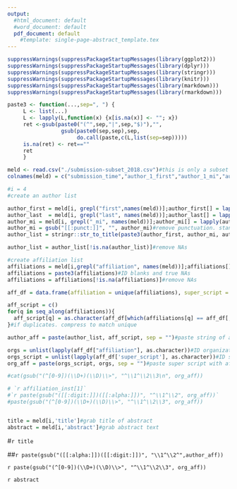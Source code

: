 ```yaml
---
output:
  #html_document: default
  #word_document: default
  pdf_document: default
    #template: single-page-abstract_template.tex
---
```


```r
suppressWarnings(suppressPackageStartupMessages(library(ggplot2)))
suppressWarnings(suppressPackageStartupMessages(library(dplyr)))
suppressWarnings(suppressPackageStartupMessages(library(stringr)))
suppressWarnings(suppressPackageStartupMessages(library(knitr)))
suppressWarnings(suppressPackageStartupMessages(library(markdown)))
suppressWarnings(suppressPackageStartupMessages(library(rmarkdown)))

paste3 <- function(...,sep=", ") {
     L <- list(...)
     L <- lapply(L,function(x) {x[is.na(x)] <- ""; x})
     ret <-gsub(paste0("(^",sep,"|",sep,"$)"),"",
                 gsub(paste0(sep,sep),sep,
                      do.call(paste,c(L,list(sep=sep)))))
     is.na(ret) <- ret==""
     ret
     }
```
```r
meld <- read.csv("./submission-subset_2018.csv")#this is only a subset of the data. Need to fix special characters in full prior
colnames(meld) = c("submission_time","author_1_first","author_1_mi","author_1_last","email","author_1_affiliation","phone","fax","address","status","moderator","judge","presentation_type","additional_authors","author_2_first","author_2_mi", "author_2_last", "author_2_affiliation","author_3_first", "author_3_mi", "author_3_last", "author_3_affiliation","author_4_first", "author_4_mi", "author_4_last", "author_4_affiliation","author_5_first", "author_5_mi", "author_5_last", "author_5_affiliation","author_6_first", "author_6_mi", "author_6_last", "author_6_affiliation","author_7_first", "author_7_mi", "author_7_last", "author_7_affiliation","author_8_first", "author_8_mi", "author_8_last", "author_8_affiliation","author_9_first", "author_9_mi", "author_9_last", "author_9_affiliation","author_10_first", "author_10_mi", "author_10_last", "author_10_affiliation","title","abstract")

#i = 4
#create an author list

author_first = meld[i, grepl("first",names(meld))];author_first[] = lapply(author_first, as.character)#grab all 1st names
author_last  = meld[i, grepl("last", names(meld))];author_last[] = lapply(author_last, as.character)#grab all last names
author_mi = meld[i, grepl("_mi", names(meld))];author_mi[] = lapply(author_mi, as.character)#grab some middle names
author_mi = gsub("[[:punct:]]", "", author_mi)#remove punctuation. standardize middle initial
author_list = stringr::str_to_title(paste3(author_first, author_mi, author_last, sep=" "))#paste and standardize capitalization. discard '' and ID true NAs

author_list = author_list[!is.na(author_list)]#remove NAs

#create affiliation list
affiliations = meld[i,grepl("affiliation", names(meld))];affiliations[]= lapply(affiliations, as.character)#grab affiliations
affiliations = paste3(affiliations)#ID blanks and true NAs
affiliations = affiliations[!is.na(affiliations)]#remove NAs

aff_df = data.frame(affiliation = unique(affiliations), super_script = 1:length(unique(affiliations)))#create DF of unique starting with 1st author's affiliation

aff_script = c()
for(q in seq_along(affiliations)){
  aff_script[q] = as.character(aff_df[which(affiliations[q] == aff_df[,1]),2])
}#if duplicates. compress to match unique

author_aff = paste(author_list, aff_script, sep = "")#paste string of authors and their affiliation

orgs = unlist(lapply(aff_df["affiliation"], as.character))#ID organization of affiliation vector
orgs_script = unlist(lapply(aff_df['super_script'], as.character))#ID superscript vector
org_aff = paste(orgs_script, orgs, sep = "")#paste super script with affiliation

#cat(gsub("(^[0-9])(\\D+)(\\D)\\>", "^\\1^\\2\\3\n", org_aff))

# `r affiliation_inst[1]`
#`r paste(gsub("([[:digit:]])([[:alpha:]])", "^\\1^\\2", org_aff))`
#paste(gsub("(^[0-9])(\\D+)(\\D)\\>", "^\\1^\\2\\3", org_aff))


title = meld[i,'title']#grab title of abstract
abstract = meld[i,'abstract']#grab abstract text

```

#`r title`

##`r paste(gsub("([[:alpha:]])([[:digit:]])", "\\1^\\2^",author_aff))`

`r paste(gsub("(^[0-9])(\\D+)(\\D)\\>", "^\\1^\\2\\3", org_aff))`

`r abstract`
